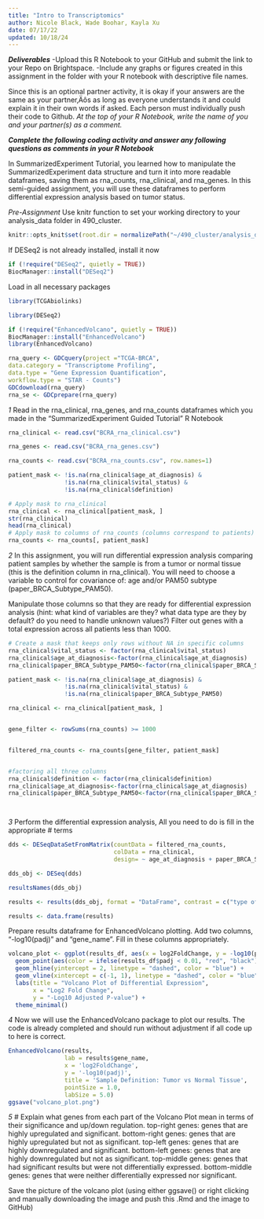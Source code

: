 ```yaml
---
title: "Intro to Transcriptomics"
author: Nicole Black, Wade Boohar, Kayla Xu
date: 07/17/22
updated: 10/18/24
---
```


***Deliverables***
-Upload this R Notebook to your GitHub and submit the link to your Repo on Brightspace.
-Include any graphs or figures created in this assignment in the folder with your R notebook with descriptive file names.

Since this is an optional partner activity, it is okay if your answers are the same as your partner‚Äôs as long as everyone understands it and could explain it in their own words if asked. Each person must individually push their code to Github. *At the top of your R Notebook, write the name of you and your partner(s) as a comment.*

***Complete the following coding activity and answer any following questions as comments in your R Notebook***

In SummarizedExperiment Tutorial, you learned how to manipulate the SummarizedExperiment data structure and turn it into more readable dataframes, saving them as rna_counts, rna_clinical, and rna_genes. In this semi-guided assignment, you will use these dataframes to perform differential expression analysis based on tumor status.

*Pre-Assignment*
Use knitr function to set your working directory to your analysis_data folder in 490_cluster.
```r
knitr::opts_knit$set(root.dir = normalizePath("~/490_cluster/analysis_data"))
```

If DESeq2 is not already installed, install it now
```r
if (!require("DESeq2", quietly = TRUE))
BiocManager::install("DESeq2")

```

Load in all necessary packages
```r
library(TCGAbiolinks)

library(DESeq2)

if (!require("EnhancedVolcano", quietly = TRUE))
BiocManager::install("EnhancedVolcano")
library(EnhancedVolcano)

rna_query <- GDCquery(project ="TCGA-BRCA",
data.category = "Transcriptome Profiling",
data.type = "Gene Expression Quantification",
workflow.type = "STAR - Counts")
GDCdownload(rna_query)
rna_se <- GDCprepare(rna_query)
```



*1*
Read in the rna_clinical, rna_genes, and rna_counts dataframes which you made in the "SummarizedExperiment Guided Tutorial" R Notebook

```r
rna_clinical <- read.csv("BCRA_rna_clinical.csv")
```

```r
rna_genes <- read.csv("BCRA_rna_genes.csv")
```

```r
rna_counts <- read.csv("BCRA_rna_counts.csv", row.names=1)
```


```r
patient_mask <- !is.na(rna_clinical$age_at_diagnosis) & 
                !is.na(rna_clinical$vital_status) & 
                !is.na(rna_clinical$definition)

# Apply mask to rna_clinical
rna_clinical <- rna_clinical[patient_mask, ]
str(rna_clinical)
head(rna_clinical)
# Apply mask to columns of rna_counts (columns correspond to patients)
rna_counts <- rna_counts[, patient_mask]
```


*2*
In this assignment, you will run differential expression analysis comparing patient samples by whether the sample is from a tumor or normal tissue (this is the definition column in rna_clinical). You will need to choose a variable to control for covariance of: age and/or PAM50 subtype (paper_BRCA_Subtype_PAM50). 

Manipulate those columns so that they are ready for differential expression analysis (hint: what kind of variables are they? what data type are they by default? do you need to handle unknown values?) Filter out genes with a total expression across all patients less than 1000.
```r
# Create a mask that keeps only rows without NA in specific columns
rna_clinical$vital_status <- factor(rna_clinical$vital_status)
rna_clinical$age_at_diagnosis<-factor(rna_clinical$age_at_diagnosis)
rna_clinical$paper_BRCA_Subtype_PAM50<-factor(rna_clinical$paper_BRCA_Subtype_PAM50)

patient_mask <- !is.na(rna_clinical$age_at_diagnosis) & 
                !is.na(rna_clinical$vital_status) & 
                !is.na(rna_clinical$paper_BRCA_Subtype_PAM50)

rna_clinical <- rna_clinical[patient_mask, ]


gene_filter <- rowSums(rna_counts) >= 1000


filtered_rna_counts <- rna_counts[gene_filter, patient_mask]


#factoring all three columns
rna_clinical$definition <- factor(rna_clinical$definition)
rna_clinical$age_at_diagnosis<-factor(rna_clinical$age_at_diagnosis)
rna_clinical$paper_BRCA_Subtype_PAM50<-factor(rna_clinical$paper_BRCA_Subtype_PAM50)




```


*3*
Perform the differential expression analysis, All you need to do is fill in the appropriate # terms
```r
dds <- DESeqDataSetFromMatrix(countData = filtered_rna_counts,
                              colData = rna_clinical,
                              design= ~ age_at_diagnosis + paper_BRCA_Subtype_PAM50 + vital_status)

dds_obj <- DESeq(dds)

resultsNames(dds_obj)

results <- results(dds_obj, format = "DataFrame", contrast = c("type of sample", "male" , "female"))

results <- data.frame(results)
```

Prepare results dataframe for EnhancedVolcano plotting. Add two columns, "-log10(padj)" and "gene_name". Fill in these columns appropriately.
```r
volcano_plot <- ggplot(results_df, aes(x = log2FoldChange, y = -log10(pvalue))) +
  geom_point(aes(color = ifelse(results_df$padj < 0.01, "red", "black"))) +
  geom_hline(yintercept = 2, linetype = "dashed", color = "blue") +
  geom_vline(xintercept = c(-1, 1), linetype = "dashed", color = "blue") +
  labs(title = "Volcano Plot of Differential Expression",
       x = "Log2 Fold Change",
       y = "-Log10 Adjusted P-value") +
  theme_minimal() 
```

*4*
Now we will use the EnhancedVolcano package to plot our results. The code is already completed and should run without adjustment if all code up to here is correct.
```r
EnhancedVolcano(results,
                lab = results$gene_name,
                x = 'log2FoldChange',
                y = '-log10(padj)',
                title = 'Sample Definition: Tumor vs Normal Tissue',
                pointSize = 1.0,
                labSize = 5.0)
ggsave("volcano_plot.png")
```

*5*
# Explain what genes from each part of the Volcano Plot mean in terms of their significance and up/down regulation. 
top-right genes: genes that are highly upregulated and significant.
bottom-right genes: genes that are highly upregulated but not as significant.
top-left genes: genes that are highly downregulated and significant. 
bottom-left genes: genes that are highly downregulated but not as significant.
top-middle genes: genes that had significant results but were not differentially expressed. 
bottom-middle genes: genes that were neither differentially expressed nor significant. 

Save the picture of the volcano plot (using either ggsave() or right clicking and manually downloading the image and push this .Rmd and the image to GitHub)
